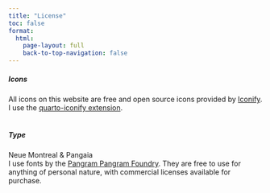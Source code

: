 ```yaml
---
title: "License"
toc: false
format:
  html: 
    page-layout: full
    back-to-top-navigation: false
---
```

::: {.license-content #icons}
##### Icons
All icons on this website are free and open source icons provided by [Iconify](https://icon-sets.iconify.design/). I use the [quarto-iconify extension](https://github.com/mcanouil/quarto-iconify).<br><br>
:::

::: {.license-content #type}
##### Type
Neue Montreal & Pangaia <br>
I use fonts by the [Pangram Pangram Foundry](https://pangrampangram.com/). They are free to use for anything of personal nature, with commercial licenses available for purchase.<br><br>
:::

<!-- 
::: {.license-content #blogposts}
##### Blogposts
<p xmlns:cc="http://creativecommons.org/ns#" >My blog posts are released under a <a href="http://creativecommons.org/licenses/by-sa/4.0/?ref=chooser-v1" target="_blank" rel="license noopener noreferrer" style="display:inline-block;">Creative Commons Attribution-ShareAlike 4.0 International License<img style="height:22px!important;margin-left:3px;vertical-align:text-bottom;" src="https://mirrors.creativecommons.org/presskit/icons/cc.svg?ref=chooser-v1"><img style="height:22px!important;margin-left:3px;vertical-align:text-bottom;" src="https://mirrors.creativecommons.org/presskit/icons/by.svg?ref=chooser-v1"><img style="height:22px!important;margin-left:3px;vertical-align:text-bottom;" src="https://mirrors.creativecommons.org/presskit/icons/sa.svg?ref=chooser-v1"></a></p>

:::
-->